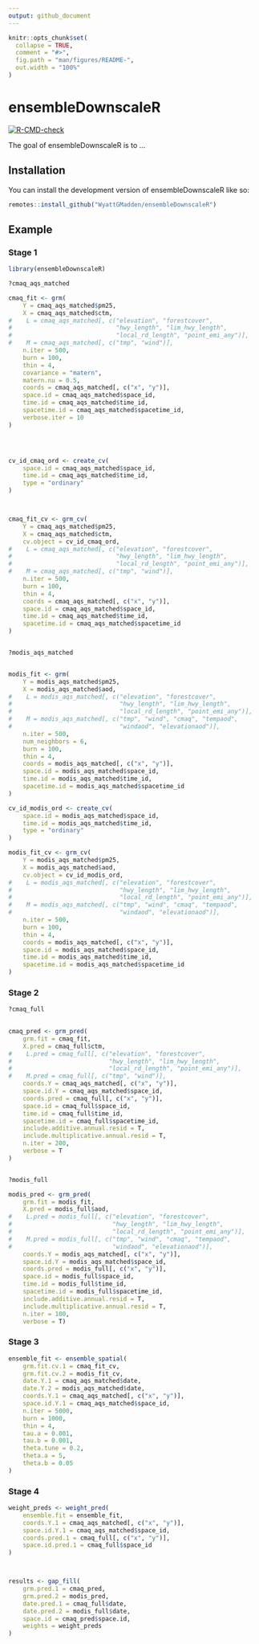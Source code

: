 ```yaml
---
output: github_document
---
```


<!-- README.md is generated from README.Rmd. Please edit that file -->

```r
knitr::opts_chunk$set(
  collapse = TRUE,
  comment = "#>",
  fig.path = "man/figures/README-",
  out.width = "100%"
)
```

# ensembleDownscaleR

<!-- badges: start -->
[![R-CMD-check](https://github.com/WyattGMadden/ensembleDownscaleR/actions/workflows/R-CMD-check.yaml/badge.svg)](https://github.com/WyattGMadden/ensembleDownscaleR/actions/workflows/R-CMD-check.yaml)
<!-- badges: end -->

The goal of ensembleDownscaleR is to ...

## Installation

You can install the development version of ensembleDownscaleR like so:

```r
remotes::install_github("WyattGMadden/ensembleDownscaleR")
```

## Example

### Stage 1


```r
library(ensembleDownscaleR)

?cmaq_aqs_matched

cmaq_fit <- grm(
    Y = cmaq_aqs_matched$pm25,
    X = cmaq_aqs_matched$ctm,
#    L = cmaq_aqs_matched[, c("elevation", "forestcover",
#                             "hwy_length", "lim_hwy_length", 
#                             "local_rd_length", "point_emi_any")],
#    M = cmaq_aqs_matched[, c("tmp", "wind")],
    n.iter = 500,
    burn = 100,
    thin = 4,
    covariance = "matern",
    matern.nu = 0.5,
    coords = cmaq_aqs_matched[, c("x", "y")],
    space.id = cmaq_aqs_matched$space_id,
    time.id = cmaq_aqs_matched$time_id,
    spacetime.id = cmaq_aqs_matched$spacetime_id,
    verbose.iter = 10
)




cv_id_cmaq_ord <- create_cv(
    space.id = cmaq_aqs_matched$space_id,
    time.id = cmaq_aqs_matched$time_id, 
    type = "ordinary"
)



cmaq_fit_cv <- grm_cv(
    Y = cmaq_aqs_matched$pm25,
    X = cmaq_aqs_matched$ctm,
    cv.object = cv_id_cmaq_ord,
#    L = cmaq_aqs_matched[, c("elevation", "forestcover",
#                             "hwy_length", "lim_hwy_length", 
#                             "local_rd_length", "point_emi_any")],
#    M = cmaq_aqs_matched[, c("tmp", "wind")],
    n.iter = 500,
    burn = 100,
    thin = 4,
    coords = cmaq_aqs_matched[, c("x", "y")],
    space.id = cmaq_aqs_matched$space_id,
    time.id = cmaq_aqs_matched$time_id,
    spacetime.id = cmaq_aqs_matched$spacetime_id
)


?modis_aqs_matched


modis_fit <- grm(
    Y = modis_aqs_matched$pm25,
    X = modis_aqs_matched$aod,
#    L = modis_aqs_matched[, c("elevation", "forestcover",
#                              "hwy_length", "lim_hwy_length", 
#                              "local_rd_length", "point_emi_any")],
#    M = modis_aqs_matched[, c("tmp", "wind", "cmaq", "tempaod", 
#                              "windaod", "elevationaod")],
    n.iter = 500,
    num_neighbors = 6,
    burn = 100,
    thin = 4,
    coords = modis_aqs_matched[, c("x", "y")],
    space.id = modis_aqs_matched$space_id,
    time.id = modis_aqs_matched$time_id,
    spacetime.id = modis_aqs_matched$spacetime_id
)

cv_id_modis_ord <- create_cv(
    space.id = modis_aqs_matched$space_id,
    time.id = modis_aqs_matched$time_id,
    type = "ordinary"
)

modis_fit_cv <- grm_cv(
    Y = modis_aqs_matched$pm25,
    X = modis_aqs_matched$aod,
    cv.object = cv_id_modis_ord,
#    L = modis_aqs_matched[, c("elevation", "forestcover",
#                              "hwy_length", "lim_hwy_length", 
#                              "local_rd_length", "point_emi_any")],
#    M = modis_aqs_matched[, c("tmp", "wind", "cmaq", "tempaod", 
#                              "windaod", "elevationaod")],
    n.iter = 500,
    burn = 100,
    thin = 4,
    coords = modis_aqs_matched[, c("x", "y")],
    space.id = modis_aqs_matched$space_id,
    time.id = modis_aqs_matched$time_id,
    spacetime.id = modis_aqs_matched$spacetime_id
)

```



### Stage 2


```r
?cmaq_full
 

cmaq_pred <- grm_pred(
    grm.fit = cmaq_fit,
    X.pred = cmaq_full$ctm,
#    L.pred = cmaq_full[, c("elevation", "forestcover",
#                           "hwy_length", "lim_hwy_length", 
#                           "local_rd_length", "point_emi_any")],
#    M.pred = cmaq_full[, c("tmp", "wind")],
    coords.Y = cmaq_aqs_matched[, c("x", "y")],
    space.id.Y = cmaq_aqs_matched$space_id,
    coords.pred = cmaq_full[, c("x", "y")],
    space.id = cmaq_full$space_id,
    time.id = cmaq_full$time_id,
    spacetime.id = cmaq_full$spacetime_id,
    include.additive.annual.resid = T,
    include.multiplicative.annual.resid = T,
    n.iter = 200,
    verbose = T
)


?modis_full

modis_pred <- grm_pred(
    grm.fit = modis_fit,
    X.pred = modis_full$aod, 
#    L.pred = modis_full[, c("elevation", "forestcover",
#                            "hwy_length", "lim_hwy_length", 
#                            "local_rd_length", "point_emi_any")],
#    M.pred = modis_full[, c("tmp", "wind", "cmaq", "tempaod", 
#                            "windaod", "elevationaod")],
    coords.Y = modis_aqs_matched[, c("x", "y")],
    space.id.Y = modis_aqs_matched$space_id,
    coords.pred = modis_full[, c("x", "y")],
    space.id = modis_full$space_id, 
    time.id = modis_full$time_id, 
    spacetime.id = modis_full$spacetime_id,
    include.additive.annual.resid = T,
    include.multiplicative.annual.resid = T,
    n.iter = 100,
    verbose = T)

```


### Stage 3

```r

ensemble_fit <- ensemble_spatial(
    grm.fit.cv.1 = cmaq_fit_cv,
    grm.fit.cv.2 = modis_fit_cv,
    date.Y.1 = cmaq_aqs_matched$date,
    date.Y.2 = modis_aqs_matched$date,
    coords.Y.1 = cmaq_aqs_matched[, c("x", "y")],
    space.id.Y.1 = cmaq_aqs_matched$space_id,
    n.iter = 5000, 
    burn = 1000, 
    thin = 4,
    tau.a = 0.001, 
    tau.b = 0.001, 
    theta.tune = 0.2, 
    theta.a = 5, 
    theta.b = 0.05
)
```



### Stage 4


```r

weight_preds <- weight_pred(
    ensemble.fit = ensemble_fit,
    coords.Y.1 = cmaq_aqs_matched[, c("x", "y")], 
    space.id.Y.1 = cmaq_aqs_matched$space_id, 
    coords.pred.1 = cmaq_full[, c("x", "y")],
    space.id.pred.1 = cmaq_full$space_id
)



results <- gap_fill(
    grm.pred.1 = cmaq_pred,
    grm.pred.2 = modis_pred,
    date.pred.1 = cmaq_full$date,
    date.pred.2 = modis_full$date, 
    space.id = cmaq_pred$space.id, 
    weights = weight_preds
)

```








